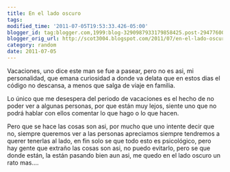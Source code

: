 ```yaml
---
title: En el lado oscuro
tags:
modified_time: '2011-07-05T19:53:33.426-05:00'
blogger_id: tag:blogger.com,1999:blog-3290987933179858425.post-2947760038765923639
blogger_orig_url: http://scot3004.blogspot.com/2011/07/en-el-lado-oscuro.html
category: random
date: 2011-07-05
---
```


Vacaciones, uno dice este man se fue a pasear,
pero no es asi, mi personalidad, que emana curiosidad a donde va delata que en estos dias el código no descansa,
a menos que salga de viaje en familia.

Lo único que me desespera del periodo de vacaciones es el hecho de no poder ver a algunas personas, por que están muy lejos, siente uno que no podrá hablar con ellos comentar lo que hago o lo que hacen.

Pero que se hace las cosas son asi, por mucho que uno intente decir que no,
siempre queremos ver a las personas apreciamos siempre tendremos a querer tenerlas al lado,
en fin solo se que todo esto es psicológico, pero hay gente que extraño las cosas son asi,
no puedo evitarlo, pero se que donde están, la están pasando bien aun asi,
me quedo en el lado oscuro un rato mas....
